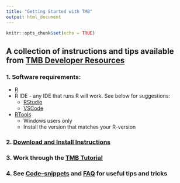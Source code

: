 ```yaml
---
title: "Getting Started with TMB"
output: html_document
---
```


```r
knitr::opts_chunk$set(echo = TRUE)
```

## A collection of instructions and tips available from [TMB Developer Resources](https://nsawtraining.github.io/TMBtraining/training-materials/articles/00_00_TMB_Developer_Resources.html)

### 1. Software requirements: 
 - [R](https://posit.co/download/rstudio-desktop/)
 - R IDE - any IDE that runs R will work. See below for suggestions:
   - [RStudio](https://posit.co/download/rstudio-desktop/)   
   - [VSCode](https://code.visualstudio.com/download) 
 - [RTools](https://cran.r-project.org/bin/windows/Rtools/) 
     - Windows users only
     - Install the version that matches your R-version

### 2. [Download and Install Instructions](https://github.com/kaskr/adcomp/wiki/Download)

### 3. Work through the [TMB Tutorial](https://github.com/kaskr/adcomp/wiki/Tutorial)

### 4. See [Code–snippets](https://github.com/kaskr/adcomp/wiki/Code--snippets) and [FAQ](https://github.com/kaskr/adcomp/wiki/FAQ) for useful tips and tricks

